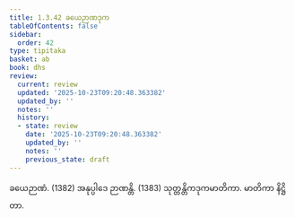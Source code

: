 ```yaml
---
title: 1.3.42 ခယေဉာဏဒုက
tableOfContents: false
sidebar:
  order: 42
type: tipitaka
basket: ab
book: dhs
review:
  current: review
  updated: '2025-10-23T09:20:48.363382'
  updated_by: ''
  notes: ''
  history:
  - state: review
    date: '2025-10-23T09:20:48.363382'
    updated_by: ''
    notes: ''
    previous_state: draft
---
```



<ReviewStatus review={frontmatter.review} showDetails={true} />

<HypothesisAnnotation frontmatter={frontmatter} />

<DynamicBreadcrumb />

<Division number="164" book="dhs" e="ch" v="29" p="45">

<Paragraph number="364" book="dhs">
ခယေဉာဏံ. (<Emphasis>1382</Emphasis>)
</Paragraph>

<Paragraph number="365" book="dhs">
အနုပ္ပါဒေ ဉာဏန္တိ. (<Emphasis>1383</Emphasis>)

</Paragraph>
</Division>

<Paragraph number="366" type="center" book="dhs">
သုတ္တန္တိကဒုကမာတိကာ.



</Paragraph>

<Paragraph number="367" type="center" book="dhs">
မာတိကာ နိဋ္ဌိတာ.
</Paragraph>